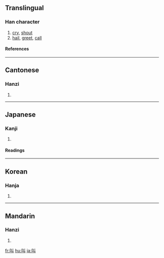 ==Translingual==
===Han character===
{{Han char|rn=30|rad=口|as=02|sn=5|four=6400<sub>0</sub>|canj=口女中 (RVL)}}
# [[cry]], [[shout]]
# [[hail]], [[greet]], [[call]]
====References====
{{Han ref|kx=0172.060|dkj=03240|dj=0383.020|hdz=10573.020|uh=53EB|ud=21483|bh=A573|bd=42355}}
----
==Cantonese==
===Hanzi===
{{yue-hanzi|jyut=|y=giu3}}
# {{defn|Cantonese}}
----
==Japanese==
===Kanji===
{{ja-kanji|grade=c|rs=口02}}
# {{defn|Japanese}} 
====Readings====
{{ja-readings|on=[[きょう]] (kyō)|kun=[[さけぶ]] (sakebu)}}
----
==Korean==
===Hanja===
{{ko-hanja|hangeul=규|rv=gyu|mr=kyu}}
# {{defn|Korean}}
----
==Mandarin==
===Hanzi===
{{cmn-hanzi|pin=[[jiào]] ([[jiao4]]), [[shào]] ([[shao4]])|wg=chiao<sup>4</sup>, shao<sup>4</sup>}}
# {{defn|Mandarin}}

[[fr:叫]]
[[hu:叫]]
[[ja:叫]]